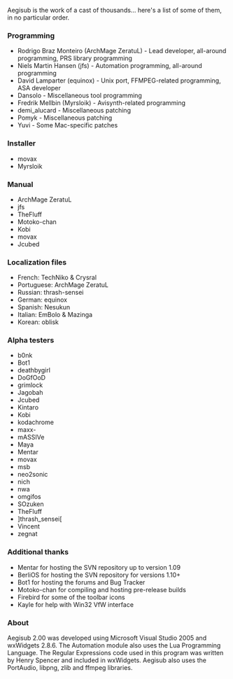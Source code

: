 Aegisub is the work of a cast of thousands... here's a list of some of them, in no particular order.

===Programming===
*Rodrigo Braz Monteiro (ArchMage ZeratuL) - Lead developer, all-around programming, PRS library programming
*Niels Martin Hansen (jfs) - Automation programming, all-around programming
*David Lamparter (equinox) - Unix port, FFMPEG-related programming, ASA developer
*Dansolo - Miscellaneous tool programming
*Fredrik Mellbin (Myrsloik) - Avisynth-related programming
*demi_alucard - Miscellaneous patching
*Pomyk - Miscellaneous patching
*Yuvi - Some Mac-specific patches

===Installer===
*movax
*Myrsloik

===Manual===
*ArchMage ZeratuL
*jfs
*TheFluff
*Motoko-chan
*Kobi
*movax
*Jcubed

===Localization files===
*French: TechNiko & Crysral
*Portuguese: ArchMage ZeratuL
*Russian: thrash-sensei
*German: equinox
*Spanish: Nesukun
*Italian: EmBolo & Mazinga
*Korean: oblisk

===Alpha testers===
*b0nk
*Bot1
*deathbygirl
*DoGfOoD
*grimlock
*Jagobah
*Jcubed
*Kintaro
*Kobi
*kodachrome
*maxx-
*mASSIVe
*Maya
*Mentar
*movax
*msb
*neo2sonic
*nich
*nwa
*omgifos
*SOzuken
*TheFluff
*]thrash_sensei[
*Vincent
*zegnat

===Additional thanks===
*Mentar for hosting the SVN repository up to version 1.09
*BerliOS for hosting the SVN repository for versions 1.10+
*Bot1 for hosting the forums and Bug Tracker
*Motoko-chan for compiling and hosting pre-release builds
*Firebird for some of the toolbar icons
*Kayle for help with Win32 VfW interface



===About===
Aegisub 2.00 was developed using Microsoft Visual Studio 2005 and wxWidgets 2.8.6. The Automation module also uses the Lua Programming Language. The Regular Expressions code used in this program was written by Henry Spencer and included in wxWidgets. Aegisub also uses the PortAudio, libpng, zlib and ffmpeg libraries.
{{todo|Update this list, it's outdated}}